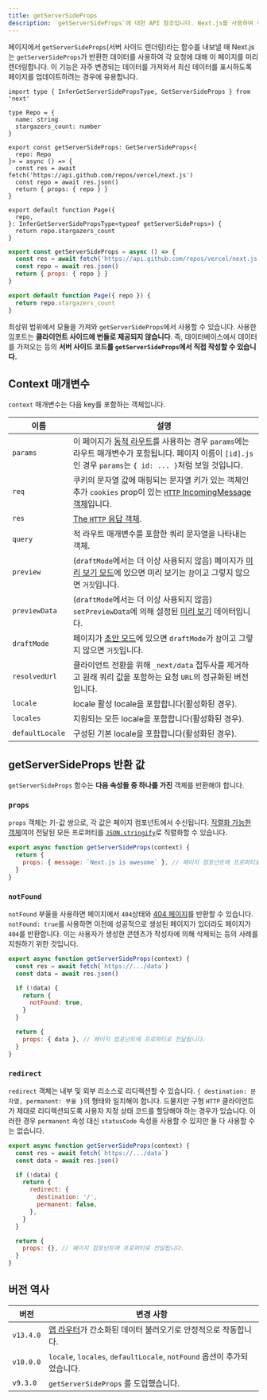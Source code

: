 ```yaml
---
title: getServerSideProps
description: `getServerSideProps`에 대한 API 참조입니다. Next.js를 사용하여 각 요청에서 데이터를 페치하는 방법을 알아보세요.
---
```


페이지에서 `getServerSideProps`(서버 사이드 렌더링)라는 함수를 내보낼 때 Next.js는 `getServerSideProps`가 반환한 데이터를 사용하여 각 요청에 대해 이 페이지를 미리 렌더링합니다. 이 기능은 자주 변경되는 데이터를 가져와서 최신 데이터를 표시하도록 페이지를 업데이트하려는 경우에 유용합니다.

```tsx filename="pages/index.tsx" switcher
import type { InferGetServerSidePropsType, GetServerSideProps } from 'next'

type Repo = {
  name: string
  stargazers_count: number
}

export const getServerSideProps: GetServerSideProps<{
  repo: Repo
}> = async () => {
  const res = await fetch('https://api.github.com/repos/vercel/next.js')
  const repo = await res.json()
  return { props: { repo } }
}

export default function Page({
  repo,
}: InferGetServerSidePropsType<typeof getServerSideProps>) {
  return repo.stargazers_count
}
```

```jsx filename="pages/index.js" switcher
export const getServerSideProps = async () => {
  const res = await fetch('https://api.github.com/repos/vercel/next.js')
  const repo = await res.json()
  return { props: { repo } }
}

export default function Page({ repo }) {
  return repo.stargazers_count
}
```

최상위 범위에서 모듈을 가져와 `getServerSideProps`에서 사용할 수 있습니다. 사용한 임포트는 **클라이언트 사이드에 번들로 제공되지 않습니다**. 즉, 데이터베이스에서 데이터를 가져오는 등의 **서버 사이드 코드를 `getServerSideProps`에서 직접 작성할 수 있습니다.**

## Context 매개변수

`context` 매개변수는 다음 key를 포함하는 객체입니다.

| 이름             | 설명                                                                                                                                                                                                                   |
| --------------- | --------------------------------------------------------------------------------------------------------------------------------------------------------------------------------------------------------------------- |
| `params`        | 이 페이지가 [동적 라우트](/docs/pages/building-your-application/routing/dynamic-routes)를 사용하는 경우 `params`에는 라우트 매개변수가 포함됩니다. 페이지 이름이 `[id].js`인 경우 `params`는 `{ id: ... }`처럼 보일 것입니다.                     |
| `req`           | 쿠키의 문자열 값에 매핑되는 문자열 키가 있는 객체인 추가 `cookies` prop이 있는 [`HTTP` IncomingMessage 객체](https://nodejs.org/api/http.html#http_class_http_incomingmessage)입니다.                                                   |
| `res`           | [The `HTTP` 응답 객체](https://nodejs.org/api/http.html#http_class_http_serverresponse).                                                                                                                                |
| `query`         | 적 라우트 매개변수를 포함한 쿼리 문자열을 나타내는 객체.                                                                                                                                                                           |
| `preview`       | (`draftMode`에서는 더 이상 사용되지 않음) 페이지가 [미리 보기 모드](/docs/pages/building-your-application/configuring/preview-mode)에 있으면 미리 보기는 `참`이고 그렇지 않으면 `거짓`입니다.                                                  |
| `previewData`   | (`draftMode`에서는 더 이상 사용되지 않음) `setPreviewData`에 의해 설정된 [미리 보기](/docs/pages/building-your-application/configuring/preview-mode) 데이터입니다.                                                                   |
| `draftMode`     | 페이지가 [초안 모드](docs/pages/building-your-application/configuring/draft-mode)에 있으면 `draftMode`가 `참`이고 그렇지 않으면 `거짓`입니다.                                                                                        |
| `resolvedUrl`   | 클라이언트 전환을 위해 `_next/data` 접두사를 제거하고 원래 쿼리 값을 포함하는 요청 `URL`의 정규화된 버전입니다.                                                                                                                             |
| `locale`        | locale 활성 locale을 포함합니다(활성화된 경우).                                                                                                                                                                              |
| `locales`       | 지원되는 모든 locale을 포함합니다(활성화된 경우).                                                                                                                                                                              |
| `defaultLocale` | 구성된 기본 locale을 포함합니다(활성화된 경우).                                                                                                                                                                                |

## getServerSideProps 반환 값

`getServerSideProps` 함수는 **다음 속성들 중 하나를 가진** 객체를 반환해야 합니다.

### `props`

`props` 객체는 키-값 쌍으로, 각 값은 페이지 컴포넌트에서 수신됩니다. [직렬화 가능한 객체](https://developer.mozilla.org/en-US/docs/Glossary/Serialization)여야 전달된 모든 프로퍼티를 [`JSON.stringify`](https://developer.mozilla.org/en-US/docs/Web/JavaScript/Reference/Global_Objects/JSON/stringify)로 직렬화할 수 있습니다.

```jsx
export async function getServerSideProps(context) {
  return {
    props: { message: `Next.js is awesome` }, // 페이지 컴포넌트에 프로퍼티로 전달됩니다.
  }
}
```

### `notFound`

`notFound` 부울을 사용하면 페이지에서 `404`상태와 [404 페이지](/docs/pages/building-your-application/routing/custom-error#404-page)를 반환할 수 있습니다. `notFound: true`를 사용하면 이전에 성공적으로 생성된 페이지가 있더라도 페이지가 `404`를 반환합니다. 이는 사용자가 생성한 콘텐츠가 작성자에 의해 삭제되는 등의 사례를 지원하기 위한 것입니다.

```js
export async function getServerSideProps(context) {
  const res = await fetch(`https://.../data`)
  const data = await res.json()

  if (!data) {
    return {
      notFound: true,
    }
  }

  return {
    props: { data }, // 페이지 컴포넌트에 프로퍼티로 전달됩니다.
  }
}
```

### `redirect`

`redirect` 객체는 내부 및 외부 리소스로 리디렉션할 수 있습니다. `{ destination: 문자열, permanent: 부울 }`의 형태와 일치해야 합니다. 드물지만 구형 `HTTP` 클라이언트가 제대로 리디렉션되도록 사용자 지정 상태 코드를 할당해야 하는 경우가 있습니다. 이러한 경우 `permanent` 속성 대신 `statusCode` 속성을 사용할 수 있지만 둘 다 사용할 수는 없습니다.

```js
export async function getServerSideProps(context) {
  const res = await fetch(`https://.../data`)
  const data = await res.json()

  if (!data) {
    return {
      redirect: {
        destination: '/',
        permanent: false,
      },
    }
  }

  return {
    props: {}, // 페이지 컴포넌트에 프로퍼티로 전달됩니다.
  }
}
```

## 버전 역사

| 버전       | 변경 사항                                                                                                    |
| --------- | ---------------------------------------------------------------------------------------------------------- |
| `v13.4.0` | [앱 라우터](/docs/app/building-your-application/data-fetching)가 간소화된 데이터 불러오기로 안정적으로 작동합니다.        |
| `v10.0.0` | `locale`, `locales`, `defaultLocale`, `notFound` 옵션이 추가되었습니다.                                         |
| `v9.3.0`  | `getServerSideProps` 를 도입했습니다.                                                                          |

